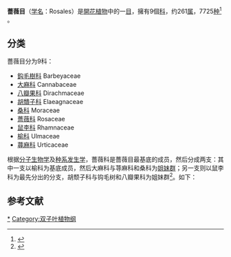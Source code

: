{{Automatic taxobox
| fossil_range = {{fossil range|88|0}}[[白垩纪|白垩纪]] - [[全新世|現代]]
| taxon = Rosales
| image = Peach_flowers.jpg
| image_width = 200px
| image_caption = 桃 ''Prunus persica''
| authority =  [[Bercht.|Bercht.]] & [[J.Presl|J.Presl]]<ref name=APGIII2009>{{Cite journal |last=Angiosperm Phylogeny Group |year=2009 |title=An update of the Angiosperm Phylogeny Group classification for the orders and families of flowering plants: APG III |journal=Botanical Journal of the Linnean Society |volume=161 |issue=2 |pages=105–121 |url=http://www3.interscience.wiley.com/journal/122630309/abstract |format=PDF |accessdate=2013-07-06 |doi=10.1111/j.1095-8339.2009.00996.x |author= |archive-url=https://wayback.archive-it.org/all/20170525104318/http://onlinelibrary.wiley.com/doi/10.1111/j.1095-8339.2009.00996.x/abstract |archive-date=2017-05-25 |dead-url=yes }}</ref>
| subdivision_ranks = [[科_(生物)|科]]
| subdivision =[[薔薇目#分类|参见正文]]
}}
'''薔薇目'''（[[学名|学名]]：Rosales）是[[開花植物|開花植物]]中的一[[目_(生物)|目]]，擁有9個[[科_(生物)|科]]，约261[[属|属]]，7725[[种|种]]<ref>{{cite news|title=蔷薇目分子系统学研究获新进展|url=http://paper.sciencenet.cn/htmlpaper/2011961071466519142.shtm?id=19142|accessdate=2011-09-07|newspaper=科学网|date=2011-09-06|archive-date=2016-03-04|archive-url=https://web.archive.org/web/20160304132729/http://paper.sciencenet.cn/htmlpaper/2011961071466519142.shtm?id=19142|dead-url=no}}</ref> 。

== 分类 ==
薔薇目分为9科：
* [[鈎毛樹科|鈎毛樹科]] Barbeyaceae
* [[大麻科|大麻科]] Cannabaceae
* [[八瓣果科|八瓣果科]] Dirachmaceae
* [[胡穨子科|胡穨子科]] Elaeagnaceae
* [[桑科|桑科]] Moraceae
* [[薔薇科|薔薇科]] Rosaceae
* [[鼠李科|鼠李科]] Rhamnaceae
* [[榆科|榆科]] Ulmaceae
* [[蕁麻科|蕁麻科]] Urticaceae

根据[[分子生物学|分子生物学]]及[[种系发生学|种系发生学]]，薔薇科是薔薇目最基底的成员，然后分成两支：其中一支以榆科为基底成员，然后大麻科与荨麻科和桑科为[[姐妹群|姐妹群]]；另一支则以鼠李科为最先分出的分支，胡颓子科与钩毛树和八瓣果科为姐妹群<ref>{{cite journal|coauthors=Soltis, Douglas E., Yang, Yang, Li, De-zhu, Yi, Ting-shuang|title=Multi-gene analysis provides a well-supported phylogeny of Rosales|journal=Molecular Phylogenetics and Evolution|date=NaN-NaN-NaN|volume=60|issue=1|pages=21–28|doi=10.1016/j.ympev.2011.04.008|last=Zhang|first=Shu-dong}}</ref>。如下：
{{蔷薇目支序分类法}}

== 参考文献 ==
<div class="references-small">
<references></references>
</div>

{{Taxonbar}}

[[Category:蔷薇目|*]]
[[Category:双子叶植物纲|Category:双子叶植物纲]]